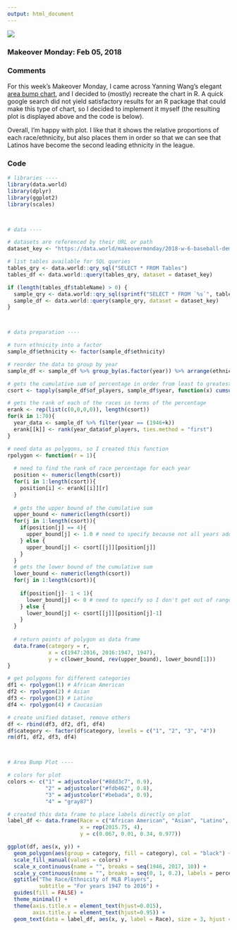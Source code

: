 ```yaml
---
output: html_document
---
```


![](./mlb.png)

<h3> Makeover Monday: Feb 05, 2018 </h3>

<h3> Comments </h3>

For this week's Makeover Monday, I came across Yanning Wang's elegant [area bump chart](https://public.tableau.com/profile/yanning.wang#!/vizhome/MM2018Week6/YW), and I decided to (mostly) recreate the chart in R. A quick google search did not yield satisfactory results for an R package that could make this type of chart, so I decided to implement it myself (the resulting plot is displayed above and the code is below).

Overall, I'm happy with plot. I like that it shows the relative proportions of each race/ethnicity, but also places them in order so that we can see that Latinos have become the second leading ethnicity in the league.

<h3> Code </h3>

```r
# libraries ----
library(data.world)
library(dplyr)
library(ggplot2)
library(scales)



# data ----

# datasets are referenced by their URL or path
dataset_key <- "https://data.world/makeovermonday/2018-w-6-baseball-demographics-1947-2016"

# list tables available for SQL queries
tables_qry <- data.world::qry_sql("SELECT * FROM Tables")
tables_df <- data.world::query(tables_qry, dataset = dataset_key)

if (length(tables_df$tableName) > 0) {
  sample_qry <- data.world::qry_sql(sprintf("SELECT * FROM `%s`", tables_df$tableName[[1]]))
  sample_df <- data.world::query(sample_qry, dataset = dataset_key)
}



# data preparation ----

# turn ethnicity into a factor
sample_df$ethnicity <- factor(sample_df$ethnicity)

# reorder the data to group by year 
sample_df <- sample_df %>% group_by(as.factor(year)) %>% arrange(ethnicity, .by_group = TRUE)

# gets the cumulative sum of percentage in order from least to greatest
csort <- tapply(sample_df$of_players, sample_df$year, function(x) cumsum(sort(x)))

# gets the rank of each of the races in terms of the percentage
erank <- rep(list(c(0,0,0,0)), length(csort))
for(k in 1:70){
  year_data <- sample_df %>% filter(year == (1946+k))
  erank[[k]] <- rank(year_data$of_players, ties.method = "first")
}

# need data as polygons, so I created this function
rpolygon <- function(r = 1){
  
  # need to find the rank of race percentage for each year
  position <- numeric(length(csort))
  for(i in 1:length(csort)){
    position[i] <- erank[[i]][r]
  }
  
  # gets the upper bound of the cumulative sum
  upper_bound <- numeric(length(csort))
  for(j in 1:length(csort)){
    if(position[j] == 4){
      upper_bound[j] <- 1.0 # need to specify because not all years add to 1
    } else {
      upper_bound[j] <- csort[[j]][position[j]]
    }
  }
  # gets the lower bound of the cumulative sum
  lower_bound <- numeric(length(csort))
  for(j in 1:length(csort)){
    
    if(position[j]- 1 < 1){
      lower_bound[j] <- 0 # need to specify so I don't get out of range
    } else {
      lower_bound[j] <- csort[[j]][position[j]-1]
    }
  }
  
  # return points of polygon as data frame
  data.frame(category = r,
             x = c(1947:2016, 2016:1947, 1947), 
             y = c(lower_bound, rev(upper_bound), lower_bound[1]))
}

# get polygons for different categories
df1 <- rpolygon(1) # African American
df2 <- rpolygon(2) # Asian
df3 <- rpolygon(3) # Latino
df4 <- rpolygon(4) # Caucasian

# create unified dataset, remove others
df <- rbind(df3, df2, df1, df4)
df$category <- factor(df$category, levels = c("1", "2", "3", "4"))
rm(df1, df2, df3, df4)



# Area Bump Plot ----

# colors for plot 
colors <- c("1" = adjustcolor("#8dd3c7", 0.9),
            "2" = adjustcolor("#fdb462", 0.8), 
            "3" = adjustcolor("#bebada", 0.9), 
            "4" = "gray87")

# created this data frame to place labels directly on plot
label_df <- data.frame(Race = c("African American", "Asian", "Latino", "Caucasian"),
                       x = rep(2015.75, 4), 
                       y = c(0.067, 0.01, 0.34, 0.977))

ggplot(df, aes(x, y)) +
  geom_polygon(aes(group = category, fill = category), col = "black") +
  scale_fill_manual(values = colors) +
  scale_x_continuous(name = "", breaks = seq(1946, 2017, 10)) +
  scale_y_continuous(name = "", breaks = seq(0, 1, 0.2), labels = percent) +
  ggtitle("The Race/Ethnicity of MLB Players", 
          subtitle = "For years 1947 to 2016") +
  guides(fill = FALSE) +
  theme_minimal() +
  theme(axis.title.x = element_text(hjust=0.015),
        axis.title.y = element_text(hjust=0.95)) +
  geom_text(data = label_df, aes(x, y, label = Race), size = 3, hjust = 1)
```